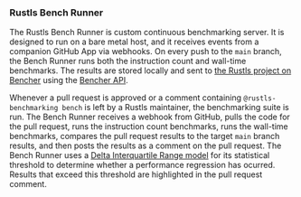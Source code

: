 ### Rustls Bench Runner
The Rustls Bench Runner is custom continuous benchmarking server.
It is designed to run on a bare metal host,
and it receives events from a companion GitHub App via webhooks.
On every push to the `main` branch,
the Bench Runner runs both the instruction count and wall-time benchmarks.
The results are stored locally and
sent to [the Rustls project on Bencher][bencher rustls] using the [Bencher API][bencher api].

Whenever a pull request is approved
or a comment containing `@rustls-benchmarking bench` is left by a Rustls maintainer,
the benchmarking suite is run.
The Bench Runner receives a webhook from GitHub,
pulls the code for the pull request,
runs the instruction count benchmarks,
runs the wall-time benchmarks,
compares the pull request results to the target `main` branch results,
and then posts the results as a comment on the pull request.
The Bench Runner uses a [Delta Interquartile Range model][delta iqr] for its statistical threshold
to determine whether a performance regression has ocurred.
Results that exceed this threshold are highlighted in the pull request comment.

[bencher rustls]: /perf/rustls-821705769?key=true&reports_per_page=8&branches_per_page=8&testbeds_per_page=8&benchmarks_per_page=8&reports_page=1&branches_page=1&testbeds_page=1&benchmarks_page=1&clear=true&tab=branches&measures=013468de-9c37-4605-b363-aebbbf63268d&branches=28fae530-2b53-4482-acd4-47e16030d54f&testbeds=62ed31c3-8a58-479c-b828-52521ed67bee&benchmarks=bd25f73c-b2b9-4188-91b4-f632287c0a1b%2C8d443816-7a23-40a1-a54c-59de911eb517%2C42edb37f-ca91-4984-8835-445514575c85&start_time=1704067200000
[bencher api]: /docs/api/
[delta iqr]: /docs/explanation/thresholds/#delta-interquartile-range-thresholds